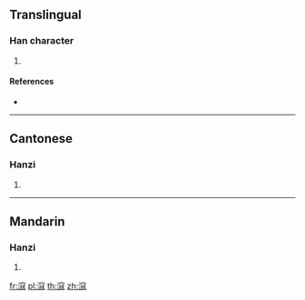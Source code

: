 ==Translingual==

===Han character===
{{Han char|rn=85|rad=水|as=11|sn=14|four=33114|canj=EJME}}

# {{defn|Han|sort=水11}}

====References====
* {{Han ref|kx=0648.281|dkj=18078|hdz=31730.020|uh=6EF1|ud=28401|bh=E26E|bd=57966}}

----

==Cantonese==

===Hanzi===
{{yue-hanzi|jyut=kau3|y=kau3}}

# {{defn|lang=yue|sort=水11}}

----

==Mandarin==

===Hanzi===
{{cmn-hanzi|pin=[[kòu]] ([[kou4]])|wg=[[k'ou4|k'ou<sup>4</sup>]]}}

# {{defn|lang=cmn|sort=水11}}

[[fr:滱]]
[[pl:滱]]
[[th:滱]]
[[zh:滱]]